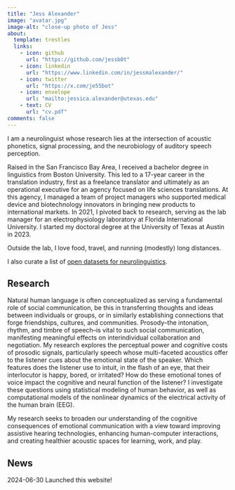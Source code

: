```yaml
---
title: "Jess Alexander"
image: "avatar.jpg"
image-alt: "close-up photo of Jess"
about:
  template: trestles
  links:
    - icon: github
      url: "https://github.com/jessb0t"
    - icon: linkedin
      url: "https://www.linkedin.com/in/jessmalexander/"
    - icon: twitter
      url: "https://x.com/je55bot"
    - icon: envelope
      url: "mailto:jessica.alexander@utexas.edu"
    - text: CV
      url: "cv.pdf"
comments: false
---
```

::: {.column-page}
I am a neurolinguist whose research lies at the intersection of acoustic phonetics, signal processing, and the neurobiology of auditory speech perception.

Raised in the San Francisco Bay Area, I received a bachelor degree in linguistics from Boston University. This led to a 17-year career in the translation industry, first as a freelance translator and ultimately as an operational executive for an agency focused on life sciences translations. At this agency, I managed a team of project managers who supported medical device and biotechnology innovators in bringing new products to international markets. In 2021, I pivoted back to research, serving as the lab manager for an electrophysiology laboratory at Florida International University. I started my doctoral degree at the University of Texas at Austin in 2023.

Outside the lab, I love food, travel, and running (modestly) long distances.

I also curate a list of [open datasets for neurolinguistics](https://jessb0t.github.io/neuroling-resources/).

## Research
Natural human language is often conceptualized as serving a fundamental role of social communication, be this in transferring thoughts and ideas between individuals or groups, or in similarly establishing connections that forge friendships, cultures, and communities. Prosody–the intonation, rhythm, and timbre of speech–is vital to such social communication, manifesting meaningful effects on interindividual collaboration and negotiation. My research explores the perceptual power and cognitive costs of prosodic signals, particularly speech whose multi-faceted acoustics offer to the listener cues about the emotional state of the speaker. Which features does the listener use to intuit, in the flash of an eye, that their interlocutor is happy, bored, or irritated? How do these emotional tones of voice impact the cognitive and neural function of the listener? I investigate these questions using statistical modeling of human behavior, as well as computational models of the nonlinear dynamics of the electrical activity of the human brain (EEG).

My research seeks to broaden our understanding of the cognitive consequences of emotional communication with a view toward improving assistive hearing technologies, enhancing human-computer interactions, and creating healthier acoustic spaces for learning, work, and play.

## News
<span class="badge bg-success">2024-06-30</span> Launched this website!
:::